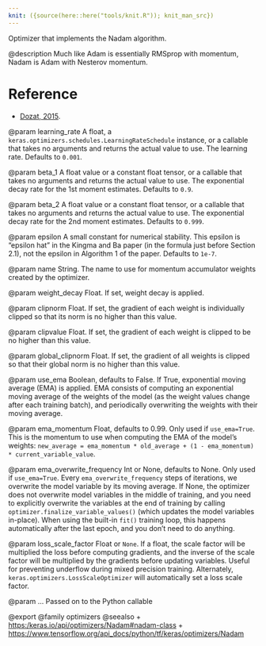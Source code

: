 ```yaml
---
knit: ({source(here::here("tools/knit.R")); knit_man_src})
---
```

Optimizer that implements the Nadam algorithm.

@description
Much like Adam is essentially RMSprop with momentum, Nadam is Adam with
Nesterov momentum.

# Reference
- [Dozat, 2015](http://cs229.stanford.edu/proj2015/054_report.pdf).

@param learning_rate
A float, a
`keras.optimizers.schedules.LearningRateSchedule` instance, or
a callable that takes no arguments and returns the actual value to
use. The learning rate. Defaults to `0.001`.

@param beta_1
A float value or a constant float tensor, or a callable
that takes no arguments and returns the actual value to use. The
exponential decay rate for the 1st moment estimates.
Defaults to `0.9`.

@param beta_2
A float value or a constant float tensor, or a callable
that takes no arguments and returns the actual value to use. The
exponential decay rate for the 2nd moment estimates. Defaults to
`0.999`.

@param epsilon
A small constant for numerical stability. This epsilon is
"epsilon hat" in the Kingma and Ba paper (in the formula just before
Section 2.1), not the epsilon in Algorithm 1 of the paper.
Defaults to `1e-7`.

@param name
String. The name to use
for momentum accumulator weights created by
the optimizer.

@param weight_decay
Float. If set, weight decay is applied.

@param clipnorm
Float. If set, the gradient of each weight is individually
clipped so that its norm is no higher than this value.

@param clipvalue
Float. If set, the gradient of each weight is clipped to be
no higher than this value.

@param global_clipnorm
Float. If set, the gradient of all weights is clipped
so that their global norm is no higher than this value.

@param use_ema
Boolean, defaults to False. If True, exponential moving average
(EMA) is applied. EMA consists of computing an exponential moving
average of the weights of the model (as the weight values change after
each training batch), and periodically overwriting the weights with
their moving average.

@param ema_momentum
Float, defaults to 0.99. Only used if `use_ema=True`.
This is the momentum to use when computing
the EMA of the model's weights:
`new_average = ema_momentum * old_average + (1 - ema_momentum) *
current_variable_value`.

@param ema_overwrite_frequency
Int or None, defaults to None. Only used if
`use_ema=True`. Every `ema_overwrite_frequency` steps of iterations,
we overwrite the model variable by its moving average.
If None, the optimizer
does not overwrite model variables in the middle of training, and you
need to explicitly overwrite the variables at the end of training
by calling `optimizer.finalize_variable_values()`
(which updates the model
variables in-place). When using the built-in `fit()` training loop,
this happens automatically after the last epoch,
and you don't need to do anything.

@param loss_scale_factor
Float or `None`. If a float, the scale factor will
be multiplied the loss before computing gradients, and the inverse of
the scale factor will be multiplied by the gradients before updating
variables. Useful for preventing underflow during mixed precision
training. Alternately, `keras.optimizers.LossScaleOptimizer` will
automatically set a loss scale factor.

@param ...
Passed on to the Python callable

@export
@family optimizers
@seealso
+ <https:/keras.io/api/optimizers/Nadam#nadam-class>
+ <https://www.tensorflow.org/api_docs/python/tf/keras/optimizers/Nadam>
